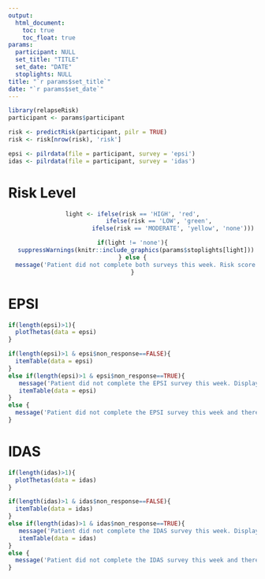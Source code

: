 ```yaml
---
output:
  html_document:
    toc: true
    toc_float: true
params: 
  participant: NULL
  set_title: "TITLE"
  set_date: "DATE"
  stoplights: NULL
title: "`r params$set_title`"
date: "`r params$set_date`"
---
```


```r
library(relapseRisk)
participant <- params$participant

risk <- predictRisk(participant, pilr = TRUE)
risk <- risk[nrow(risk), 'risk']

epsi <- pilrdata(file = participant, survey = 'epsi')
idas <- pilrdata(file = participant, survey = 'idas')
```

# Risk Level

<center>
```r
light <- ifelse(risk == 'HIGH', 'red',
                ifelse(risk == 'LOW', 'green', 
                       ifelse(risk == 'MODERATE', 'yellow', 'none')))

if(light != 'none'){
  suppressWarnings(knitr::include_graphics(params$stoplights[light]))
} else {
  message('Patient did not complete both surveys this week. Risk score cannot be calculated.')
}

```
</center>

# EPSI

```r
if(length(epsi)>1){
  plotThetas(data = epsi)
}
```

```r
if(length(epsi)>1 & epsi$non_response==FALSE){
  itemTable(data = epsi)
} 
else if(length(epsi)>1 & epsi$non_response==TRUE){
   message('Patient did not complete the EPSI survey this week. Display results from the last completed survey.')
   itemTable(data = epsi) 
}
else {
  message('Patient did not complete the EPSI survey this week and there are no previous records.')
}
```

# IDAS

```r
if(length(idas)>1){
  plotThetas(data = idas)
}
```

```r
if(length(idas)>1 & idas$non_response==FALSE){
  itemTable(data = idas)
} 
else if(length(idas)>1 & idas$non_response==TRUE){
   message('Patient did not complete the IDAS survey this week. Display results from the last completed survey.')
   itemTable(data = idas) 
}
else {
  message('Patient did not complete the IDAS survey this week and there are no previous records.')
}
```
